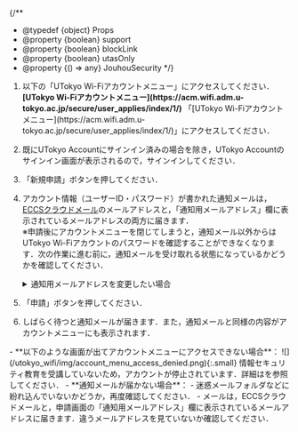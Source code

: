 
{/**
  * @typedef {object} Props
  * @property {boolean} support
  * @property {boolean} blockLink
  * @property {boolean} utasOnly
  * @property {() => any} JouhouSecurity
  */}

1. <If cond={props.blockLink}>
     以下の「UTokyo Wi-Fiアカウントメニュー」にアクセスしてください．
     <b class="box center">[UTokyo Wi-Fiアカウントメニュー](https://acm.wifi.adm.u-tokyo.ac.jp/secure/user_applies/index/1/)</b>
     <Fragment slot="else">
       「[UTokyo Wi-Fiアカウントメニュー](https://acm.wifi.adm.u-tokyo.ac.jp/secure/user_applies/index/1/)」にアクセスしてください．
     </Fragment>
   </If>
1. 既にUTokyo Accountにサインイン済みの場合を除き，UTokyo Accountのサインイン画面が表示されるので，サインインしてください．
1. 「新規申請」ボタンを押してください．
1. アカウント情報（ユーザーID・パスワード）が書かれた通知メールは，[ECCSクラウドメール](/eccs_cloud_email)のメールアドレスと，「通知用メールアドレス」欄に表示されているメールアドレスの両方に届きます．<br />
   ※申請後にアカウントメニューを閉じてしまうと，通知メール以外からはUTokyo Wi-Fiアカウントのパスワードを確認することができなくなります．次の作業に進む前に，通知メールを受け取れる状態になっているかどうかを確認してください．
   <details>
     <summary>通知用メールアドレスを変更したい場合</summary>
     <If cond={props.utasOnly}>
       通知メールが送信されるメールアドレスは，[UTAS](https://utas.adm.u-tokyo.ac.jp/campusweb/campusportal.do)の「学生情報」メニューにある「現住所等変更入力」の「E-MAIL 1」欄から変更することができます（なお，「E-MAIL 2」のアドレスはUTokyo Wi-Fiのメール送信先としては使えません）．なお，変更が反映されるまでに時間がかかりますので，翌日以降に改めてアカウント発行申請の作業を行ってください．
       <Fragment slot="else">
         通知メールが送信されるメールアドレスは次の場所から変更することができます．
         
         - 学生の場合：[UTAS](https://utas.adm.u-tokyo.ac.jp/campusweb/campusportal.do)の「学生情報」メニューにある「現住所等変更入力」の「E-MAIL 1」欄（なお，「E-MAIL 2」のアドレスはUTokyo Wi-Fiのメール送信先としては使えません）
         - 教職員の場合：[人事情報MyWeb](https://univtokyo.sharepoint.com/sites/utokyoportal/wiki/d/Personal_information_and_ID_card.aspx)の「パーソナルメニュー」にある「本人属性変更：登録画面」の「学内メールアドレス」欄

         なお，変更が反映されるまでに時間がかかりますので，翌日以降に改めてアカウント発行申請の作業を行ってください．
       </Fragment>
     </If>
   </details>
1. 「申請」ボタンを押してください．
1. しばらく待つと通知メールが届きます．また，通知メールと同様の内容がアカウントメニューにも表示されます．

<Help lang="ja" support={props.support}>
  - **以下のような画面が出てアカウントメニューにアクセスできない場合**：
    ![](/utokyo_wifi/img/account_menu_access_denied.png){:.small}
    情報セキュリティ教育を受講していないため，アカウントが停止されています．詳細は<props.JouhouSecurity />を参照してください．
  - **通知メールが届かない場合**：
    - 迷惑メールフォルダなどに紛れ込んでいないかどうか，再度確認してください．
    - メールは，ECCSクラウドメールと，申請画面の「通知用メールアドレス」欄に表示されているメールアドレスに届きます．違うメールアドレスを見ていないか確認してください．
</Help>
